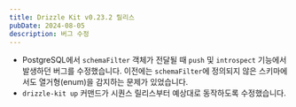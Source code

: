 ```yaml
---
title: Drizzle Kit v0.23.2 릴리스
pubDate: 2024-08-05
description: 버그 수정
---
```


- PostgreSQL에서 `schemaFilter` 객체가 전달될 때 `push` 및 `introspect` 기능에서 발생하던 버그를 수정했습니다. 이전에는 `schemaFilter`에 정의되지 않은 스키마에서도 열거형(enum)을 감지하는 문제가 있었습니다.
- `drizzle-kit up` 커맨드가 시퀀스 릴리스부터 예상대로 동작하도록 수정했습니다.


